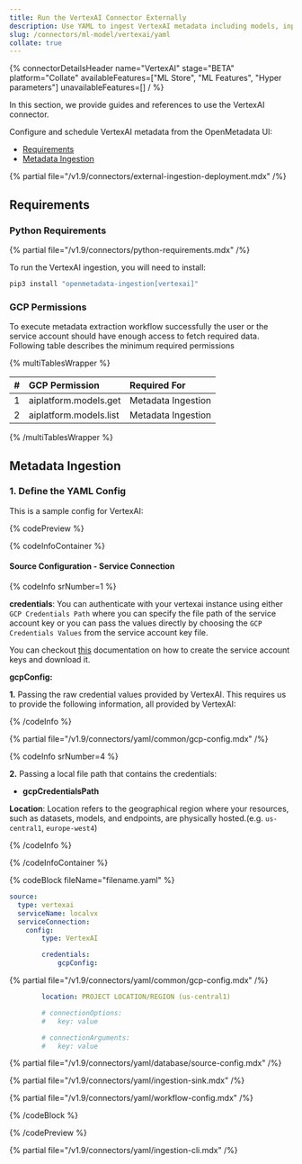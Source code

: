 ```yaml
---
title: Run the VertexAI Connector Externally
description: Use YAML to ingest VertexAI metadata including models, inputs, tags, and monitoring logs.
slug: /connectors/ml-model/vertexai/yaml
collate: true
---
```


{% connectorDetailsHeader
name="VertexAI"
stage="BETA"
platform="Collate"
availableFeatures=["ML Store", "ML Features", "Hyper parameters"]
unavailableFeatures=[]
/ %}

In this section, we provide guides and references to use the VertexAI connector.

Configure and schedule VertexAI metadata from the OpenMetadata UI:

- [Requirements](#requirements)
- [Metadata Ingestion](#metadata-ingestion)

{% partial file="/v1.9/connectors/external-ingestion-deployment.mdx" /%}

## Requirements

### Python Requirements

{% partial file="/v1.9/connectors/python-requirements.mdx" /%}

To run the VertexAI ingestion, you will need to install:

```bash
pip3 install "openmetadata-ingestion[vertexai]"
```

### GCP Permissions

To execute metadata extraction workflow successfully the user or the service account should have enough access to fetch required data. Following table describes the minimum required permissions

{% multiTablesWrapper %}

| #    | GCP Permission                | Required For            |
| :--- | :---------------------------- | :---------------------- |
| 1    | aiplatform.models.get         | Metadata Ingestion      |
| 2    | aiplatform.models.list        | Metadata Ingestion      |


{% /multiTablesWrapper %}


## Metadata Ingestion

### 1. Define the YAML Config

This is a sample config for VertexAI:

{% codePreview %}

{% codeInfoContainer %}

#### Source Configuration - Service Connection

{% codeInfo srNumber=1 %}

**credentials**: 
You can authenticate with your vertexai instance using either `GCP Credentials Path` where you can specify the file path of the service account key or you can pass the values directly by choosing the `GCP Credentials Values` from the service account key file.

You can checkout [this](https://cloud.google.com/iam/docs/keys-create-delete#iam-service-account-keys-create-console) documentation on how to create the service account keys and download it.

**gcpConfig:**

**1.** Passing the raw credential values provided by VertexAI. This requires us to provide the following information, all provided by VertexAI:

{% /codeInfo %}

{% partial file="/v1.9/connectors/yaml/common/gcp-config.mdx" /%}

{% codeInfo srNumber=4 %}

**2.**  Passing a local file path that contains the credentials:
  - **gcpCredentialsPath**

**Location**:
Location refers to the geographical region where your resources, such as datasets, models, and endpoints, are physically hosted.(e.g. `us-central1`, `europe-west4`)

{% /codeInfo %}

{% /codeInfoContainer %}

{% codeBlock fileName="filename.yaml" %}

```yaml {% isCodeBlock=true %}
source:
  type: vertexai
  serviceName: localvx
  serviceConnection:
    config:
        type: VertexAI
```
```yaml {% srNumber=1 %}
        credentials:
            gcpConfig:
```

{% partial file="/v1.9/connectors/yaml/common/gcp-config.mdx" /%}

```yaml {% srNumber=4 %}
        location: PROJECT LOCATION/REGION (us-central1)
```
```yaml {% srNumber=2 %}
        # connectionOptions:
        #   key: value
```
```yaml {% srNumber=3 %}
        # connectionArguments:
        #   key: value
```

{% partial file="/v1.9/connectors/yaml/database/source-config.mdx" /%}

{% partial file="/v1.9/connectors/yaml/ingestion-sink.mdx" /%}

{% partial file="/v1.9/connectors/yaml/workflow-config.mdx" /%}

{% /codeBlock %}

{% /codePreview %}

{% partial file="/v1.9/connectors/yaml/ingestion-cli.mdx" /%}
